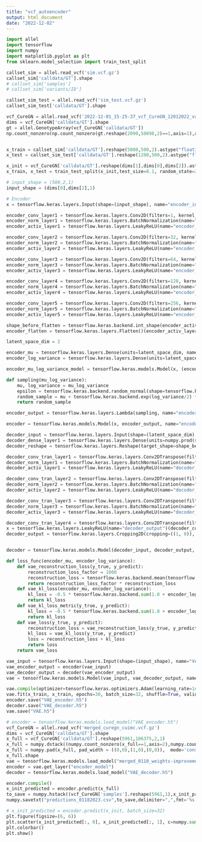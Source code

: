 ```yaml
---
title: "vcf_autoencoder"
output: html_document
date: "2022-12-02"
---
```


```python
import allel
import tensorflow
import numpy
import matplotlib.pyplot as plt
from sklearn.model_selection import train_test_split
````

```python

callset_sim = allel.read_vcf('sim.vcf.gz')
callset_sim['calldata/GT'].shape
# callset_sim['samples']
# callset_sim['variants/ID']

callset_sim_test = allel.read_vcf('sim_test.vcf.gz')
callset_sim_test['calldata/GT'].shape

vcf_CureGN = allel.read_vcf('2022-12-01_15-25-37_vcf_CureGN_12012022_variants.vcf.gz')
dims = vcf_CureGN['calldata/GT'].shape
gt = allel.GenotypeArray(vcf_CureGN['calldata/GT'])
np.count_nonzero(np.count_nonzero(gt.reshape(2090,50898,2)==1,axis=1),axis=1)


x_train = callset_sim['calldata/GT'].reshape(5000,500,2).astype("float32")
x_test = callset_sim_test['calldata/GT'].reshape(1200,500,2).astype("float32")

x_init = vcf_CureGN['calldata/GT'].reshape(dims[1],dims[0],dims[2]).astype("float32")
x_train, x_test = train_test_split(x_init,test_size=0.1, random_state=212)

# input_shape = (500,2,1)
input_shape = (dims[0],dims[2],1)
```

```python
# Encoder
x = tensorflow.keras.layers.Input(shape=(input_shape), name="encoder_input")

encoder_conv_layer1 = tensorflow.keras.layers.Conv2D(filters=1, kernel_size=(3, 3), padding="same", strides=1, name="encoder_conv_1")(x)
encoder_norm_layer1 = tensorflow.keras.layers.BatchNormalization(name="encoder_norm_1")(encoder_conv_layer1)
encoder_activ_layer1 = tensorflow.keras.layers.LeakyReLU(name="encoder_leakyrelu_1")(encoder_norm_layer1)

encoder_conv_layer2 = tensorflow.keras.layers.Conv2D(filters=32, kernel_size=(3,3), padding="same", strides=1, name="encoder_conv_2")(encoder_activ_layer1)
encoder_norm_layer2 = tensorflow.keras.layers.BatchNormalization(name="encoder_norm_2")(encoder_conv_layer2)
encoder_activ_layer2 = tensorflow.keras.layers.LeakyReLU(name="encoder_activ_layer_2")(encoder_norm_layer2)

encoder_conv_layer3 = tensorflow.keras.layers.Conv2D(filters=64, kernel_size=(3,3), padding="same", strides=2, name="encoder_conv_3")(encoder_activ_layer2)
encoder_norm_layer3 = tensorflow.keras.layers.BatchNormalization(name="encoder_norm_3")(encoder_conv_layer3)
encoder_activ_layer3 = tensorflow.keras.layers.LeakyReLU(name="encoder_activ_layer_3")(encoder_norm_layer3)

encoder_conv_layer4 = tensorflow.keras.layers.Conv2D(filters=128, kernel_size=(3,3), padding="same", strides=2, name="encoder_conv_4")(encoder_activ_layer3)
encoder_norm_layer4 = tensorflow.keras.layers.BatchNormalization(name="encoder_norm_4")(encoder_conv_layer4)
encoder_activ_layer4 = tensorflow.keras.layers.LeakyReLU(name="encoder_activ_layer_4")(encoder_norm_layer4)

encoder_conv_layer5 = tensorflow.keras.layers.Conv2D(filters=256, kernel_size=(3,3), padding="same", strides=1, name="encoder_conv_5")(encoder_activ_layer4)
encoder_norm_layer5 = tensorflow.keras.layers.BatchNormalization(name="encoder_norm_5")(encoder_conv_layer5)
encoder_activ_layer5 = tensorflow.keras.layers.LeakyReLU(name="encoder_activ_layer_5")(encoder_norm_layer5)

shape_before_flatten = tensorflow.keras.backend.int_shape(encoder_activ_layer5)[1:]
encoder_flatten = tensorflow.keras.layers.Flatten()(encoder_activ_layer5)

latent_space_dim = 2

encoder_mu = tensorflow.keras.layers.Dense(units=latent_space_dim, name="encoder_mu")(encoder_flatten)
encoder_log_variance = tensorflow.keras.layers.Dense(units=latent_space_dim, name="encoder_log_variance")(encoder_flatten)

encoder_mu_log_variance_model = tensorflow.keras.models.Model(x, (encoder_mu, encoder_log_variance), name="encoder_mu_log_variance_model")

def sampling(mu_log_variance):
    mu, log_variance = mu_log_variance
    epsilon = tensorflow.keras.backend.random_normal(shape=tensorflow.keras.backend.shape(mu), mean=0.0, stddev=1.0)
    random_sample = mu + tensorflow.keras.backend.exp(log_variance/2) * epsilon
    return random_sample

encoder_output = tensorflow.keras.layers.Lambda(sampling, name="encoder_output")([encoder_mu, encoder_log_variance])

encoder = tensorflow.keras.models.Model(x, encoder_output, name="encoder_model")

decoder_input = tensorflow.keras.layers.Input(shape=(latent_space_dim), name="decoder_input")
decoder_dense_layer1 = tensorflow.keras.layers.Dense(units=numpy.prod(shape_before_flatten), name="decoder_dense_1")(decoder_input)
decoder_reshape = tensorflow.keras.layers.Reshape(target_shape=shape_before_flatten)(decoder_dense_layer1)

decoder_conv_tran_layer1 = tensorflow.keras.layers.Conv2DTranspose(filters=256, kernel_size=(3, 3), padding="same", strides=1, name="decoder_conv_tran_1")(decoder_reshape)
decoder_norm_layer1 = tensorflow.keras.layers.BatchNormalization(name="decoder_norm_1")(decoder_conv_tran_layer1)
decoder_activ_layer1 = tensorflow.keras.layers.LeakyReLU(name="decoder_leakyrelu_1")(decoder_norm_layer1)

decoder_conv_tran_layer2 = tensorflow.keras.layers.Conv2DTranspose(filters=128, kernel_size=(3, 3), padding="same", strides=2, name="decoder_conv_tran_2")(decoder_activ_layer1)
decoder_norm_layer2 = tensorflow.keras.layers.BatchNormalization(name="decoder_norm_2")(decoder_conv_tran_layer2)
decoder_activ_layer2 = tensorflow.keras.layers.LeakyReLU(name="decoder_leakyrelu_2")(decoder_norm_layer2)

decoder_conv_tran_layer3 = tensorflow.keras.layers.Conv2DTranspose(filters=64, kernel_size=(3, 3), padding="same", strides=(2,1), name="decoder_conv_tran_3")(decoder_activ_layer2)
decoder_norm_layer3 = tensorflow.keras.layers.BatchNormalization(name="decoder_norm_3")(decoder_conv_tran_layer3)
decoder_activ_layer3 = tensorflow.keras.layers.LeakyReLU(name="decoder_leakyrelu_3")(decoder_norm_layer3)

decoder_conv_tran_layer4 = tensorflow.keras.layers.Conv2DTranspose(filters=1, kernel_size=(3, 3), padding="same", strides=1, name="decoder_conv_tran_4")(decoder_activ_layer3)
x = tensorflow.keras.layers.LeakyReLU(name="decoder_output")(decoder_conv_tran_layer4)
decoder_output = tensorflow.keras.layers.Cropping2D(cropping=((1, 0)), data_format=None)(x) # this is the added step


decoder = tensorflow.keras.models.Model(decoder_input, decoder_output, name="decoder_model")
```

```python
def loss_func(encoder_mu, encoder_log_variance):
    def vae_reconstruction_loss(y_true, y_predict):
        reconstruction_loss_factor = 1000
        reconstruction_loss = tensorflow.keras.backend.mean(tensorflow.keras.backend.square(y_true-y_predict), axis=[1])
        return reconstruction_loss_factor * reconstruction_loss
    def vae_kl_loss(encoder_mu, encoder_log_variance):
        kl_loss = -0.5 * tensorflow.keras.backend.sum(1.0 + encoder_log_variance - tensorflow.keras.backend.square(encoder_mu) - tensorflow.keras.backend.exp(encoder_log_variance), axis=1)
        return kl_loss
    def vae_kl_loss_metric(y_true, y_predict):
        kl_loss = -0.5 * tensorflow.keras.backend.sum(1.0 + encoder_log_variance - tensorflow.keras.backend.square(encoder_mu) - tensorflow.keras.backend.exp(encoder_log_variance), axis=1)
        return kl_loss
    def vae_loss(y_true, y_predict):
        reconstruction_loss = vae_reconstruction_loss(y_true, y_predict)
        kl_loss = vae_kl_loss(y_true, y_predict)
        loss = reconstruction_loss + kl_loss
        return loss
    return vae_loss

```

```python
vae_input = tensorflow.keras.layers.Input(shape=(input_shape), name="VAE_input")
vae_encoder_output = encoder(vae_input)
vae_decoder_output = decoder(vae_encoder_output)
vae = tensorflow.keras.models.Model(vae_input, vae_decoder_output, name="VAE")

vae.compile(optimizer=tensorflow.keras.optimizers.Adam(learning_rate=1e-6), loss=loss_func(encoder_mu, encoder_log_variance))
vae.fit(x_train, x_train, epochs=30, batch_size=32, shuffle=True, validation_data=(x_test, x_test))
encoder.save("VAE_encoder.h5")
decoder.save("VAE_decoder.h5")
vae.save("VAE.h5")
```

```python
# encoder = tensorflow.keras.models.load_model("VAE_encoder.h5")
vcf_CureGN = allel.read_vcf('merged_curegn_cuimc.vcf.gz')
dims = vcf_CureGN['calldata/GT'].shape
x_full = vcf_CureGN['calldata/GT'].reshape(5961,106375,2,1)
x_full = numpy.dstack((numpy.count_nonzero(x_full==1,axis=2),numpy.count_nonzero(x_full!=1,axis=2)))
x_full = numpy.pad(x_full, pad_width = ((0,0),(1,0),(0,0)),  mode='constant', constant_values=0).astype("float32")
x_full.shape
vae = tensorflow.keras.models.load_model("merged_0110_weights-improvement-194-15720419.00", custom_objects={"vae_loss":loss_func})
encoder = vae.get_layer("encoder_model")
decoder = tensorflow.keras.models.load_model("VAE_decoder.h5")

encoder.compile()
x_init_predicted = encoder.predict(x_full)
to_save = numpy.hstack((vcf_CureGN['samples'].reshape(5961,1),x_init_predicted))
numpy.savetxt("predictions_01182023.csv",to_save,delimiter=",",fmt='%s')

# x_init_predicted = encoder.predict(x_init, batch_size=32)
plt.figure(figsize=(6, 6))
plt.scatter(x_init_predicted[:, 0], x_init_predicted[:, 1], c=numpy.sum(x_init_predicted,axis=1))
plt.colorbar()
plt.show()

```